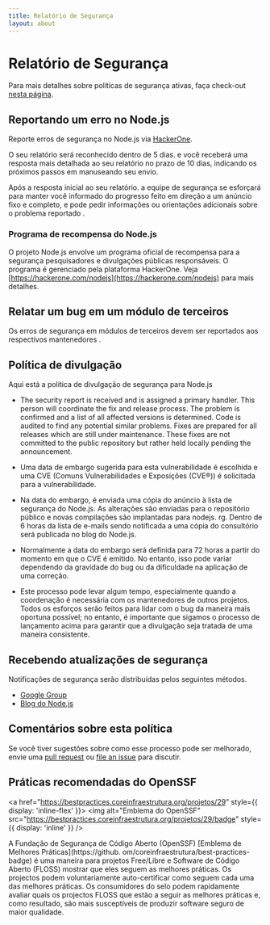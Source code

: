 ```yaml
---
title: Relatório de Segurança
layout: about
---
```


# Relatório de Segurança

Para mais detalhes sobre políticas de segurança ativas, faça check-out [nesta página](https://github.com/nodejs/node/security/policy).

## Reportando um erro no Node.js

Reporte erros de segurança no Node.js via [HackerOne](https://hackerone.com/nodejs).

O seu relatório será reconhecido dentro de 5 dias. e você receberá uma resposta mais
detalhada ao seu relatório no prazo de 10 dias, indicando os próximos passos em
manuseando seu envio.

Após a resposta inicial ao seu relatório. a equipe de segurança se esforçará para manter
você informado do progresso feito em direção a um anúncio fixo e completo,
e pode pedir informações ou orientações adicionais sobre o problema reportado
.

### Programa de recompensa do Node.js

O projeto Node.js envolve um programa oficial de recompensa para a segurança
pesquisadores e divulgações públicas responsáveis. O programa é gerenciado pela plataforma
HackerOne. Veja [https://hackerone.com/nodejs](https://hackerone.com/nodejs) para mais detalhes.

## Relatar um bug em um módulo de terceiros

Os erros de segurança em módulos de terceiros devem ser reportados aos respectivos mantenedores
.

## Política de divulgação

Aqui está a política de divulgação de segurança para Node.js

* The security report is received and is assigned a primary handler. This
  person will coordinate the fix and release process. The problem is confirmed
  and a list of all affected versions is determined. Code is audited to find
  any potential similar problems. Fixes are prepared for all releases which are
  still under maintenance. These fixes are not committed to the public
  repository but rather held locally pending the announcement.

* Uma data de embargo sugerida para esta vulnerabilidade é escolhida e uma CVE (Comuns
  Vulnerabilidades e Exposições (CVE®️)) é solicitada para a vulnerabilidade.

* Na data do embargo, é enviada uma cópia do anúncio
  à lista de segurança do Node.js. As alterações são enviadas para o repositório público e novas compilações
  são implantadas para nodejs. rg. Dentro de 6 horas da lista de e-mails sendo notificada a
  uma cópia do consultório será publicada no blog do Node.js.

* Normalmente a data do embargo será definida para 72 horas a partir do momento em que o CVE é
  emitido. No entanto, isso pode variar dependendo da gravidade do bug ou da dificuldade
  na aplicação de uma correção.

* Este processo pode levar algum tempo, especialmente quando a coordenação é necessária
  com os mantenedores de outros projetos. Todos os esforços serão feitos para lidar com o bug
  da maneira mais oportuna possível; no entanto, é importante que sigamos
  o processo de lançamento acima para garantir que a divulgação seja tratada de uma maneira
  consistente.

## Recebendo atualizações de segurança

Notificações de segurança serão distribuídas pelos seguintes métodos.

* [Google Group](https://groups.google.com/group/nodejs-sec)
* [Blog do Node.js](/blog)

## Comentários sobre esta política

Se você tiver sugestões sobre como esse processo pode ser melhorado, envie uma
[pull request](https://github.com/nodejs/nodejs.org) ou
[file an issue](https://github.com/nodejs/security-wg/issues/new) para discutir.

## Práticas recomendadas do OpenSSF

<a href="https://bestpractices.coreinfraestrutura.org/projetos/29" style={{ display: 'inline-flex' }}>
  <img alt="Emblema do OpenSSF" src="https://bestpractices.coreinfraestrutura.org/projetos/29/badge" style={{ display: 'inline' }} />
</a>

A Fundação de Segurança de Código Aberto (OpenSSF) \[Emblema de Melhores Práticas]\(https://github. om/coreinfraestrutura/best-practices-badge) é uma maneira para projetos Free/Libre e Software de Código Aberto (FLOSS) mostrar que eles seguem as melhores práticas. Os projectos podem voluntariamente auto-certificar como seguem cada uma das melhores práticas. Os consumidores do selo podem rapidamente avaliar quais os projectos FLOSS que estão a seguir as melhores práticas e, como resultado, são mais susceptíveis de produzir software seguro de maior qualidade.
